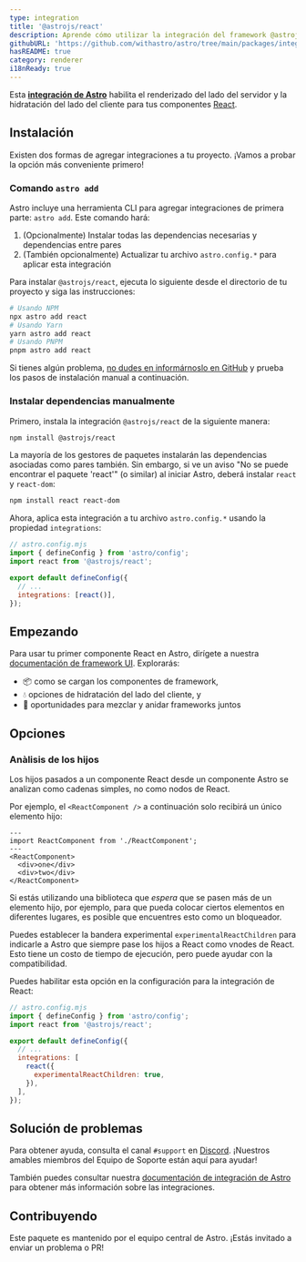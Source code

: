 ```yaml
---
type: integration
title: '@astrojs/react'
description: Aprende cómo utilizar la integración del framework @astrojs/react para ampliar el soporte de componentes en tu proyecto Astro.
githubURL: 'https://github.com/withastro/astro/tree/main/packages/integrations/react/'
hasREADME: true
category: renderer
i18nReady: true
---
```




Esta **[integración de Astro][astro-integration]** habilita el renderizado del lado del servidor y la hidratación del lado del cliente para tus componentes [React](https://react.dev/).

## Instalación

Existen dos formas de agregar integraciones a tu proyecto. ¡Vamos a probar la opción más conveniente primero!

### Comando `astro add`

Astro incluye una herramienta CLI para agregar integraciones de primera parte: `astro add`. Este comando hará:

1.  (Opcionalmente) Instalar todas las dependencias necesarias y dependencias entre pares
2.  (También opcionalmente) Actualizar tu archivo `astro.config.*` para aplicar esta integración

Para instalar `@astrojs/react`, ejecuta lo siguiente desde el directorio de tu proyecto y siga las instrucciones:

```sh
# Usando NPM
npx astro add react
# Usando Yarn
yarn astro add react
# Usando PNPM
pnpm astro add react
```

Si tienes algún problema, [no dudes en informárnoslo en GitHub](https://github.com/withastro/astro/issues) y prueba los pasos de instalación manual a continuación.

### Instalar dependencias manualmente

Primero, instala la integración `@astrojs/react` de la siguiente manera:

```sh
npm install @astrojs/react
```

La mayoría de los gestores de paquetes instalarán las dependencias asociadas como pares también. Sin embargo, si ve un aviso "No se puede encontrar el paquete 'react'" (o similar) al iniciar Astro, deberá instalar `react` y `react-dom`:

```sh
npm install react react-dom
```

Ahora, aplica esta integración a tu archivo `astro.config.*` usando la propiedad `integrations`:

```js ins={3} "react()"
// astro.config.mjs
import { defineConfig } from 'astro/config';
import react from '@astrojs/react';

export default defineConfig({
  // ...
  integrations: [react()],
});
```

## Empezando

Para usar tu primer componente React en Astro, dirígete a nuestra [documentación de framework UI][astro-ui-frameworks]. Explorarás:

*   📦 como se cargan los componentes de framework,
*   💧 opciones de hidratación del lado del cliente, y
*   🤝 oportunidades para mezclar y anidar frameworks juntos

## Opciones

### Anàlisis de los hijos

Los hijos pasados a un componente React desde un componente Astro se analizan como cadenas simples, no como nodos de React.

Por ejemplo, el `<ReactComponent />` a continuación solo recibirá un único elemento hijo:

```astro
---
import ReactComponent from './ReactComponent';
---
<ReactComponent>
  <div>one</div>
  <div>two</div>
</ReactComponent>
```

Si estás utilizando una biblioteca que *espera* que se pasen más de un elemento hijo, por ejemplo, para que pueda colocar ciertos elementos en diferentes lugares, es posible que encuentres esto como un bloqueador.

Puedes establecer la bandera experimental `experimentalReactChildren` para indicarle a Astro que siempre pase los hijos a React como vnodes de React. Esto tiene un costo de tiempo de ejecución, pero puede ayudar con la compatibilidad.

Puedes habilitar esta opción en la configuración para la integración de React:

```js
// astro.config.mjs
import { defineConfig } from 'astro/config';
import react from '@astrojs/react';

export default defineConfig({
  // ...
  integrations: [
    react({
      experimentalReactChildren: true,
    }),
  ],
});
```

## Solución de problemas

Para obtener ayuda, consulta el canal `#support` en [Discord](https://astro.build/chat). ¡Nuestros amables miembros del Equipo de Soporte están aquí para ayudar!

También puedes consultar nuestra [documentación de integración de Astro][astro-integration] para obtener más información sobre las integraciones.

## Contribuyendo

Este paquete es mantenido por el equipo central de Astro. ¡Estás invitado a enviar un problema o PR!

[astro-integration]: /es/guides/integrations-guide/

[astro-ui-frameworks]: /es/core-concepts/framework-components/#usando-componente-de-framework
